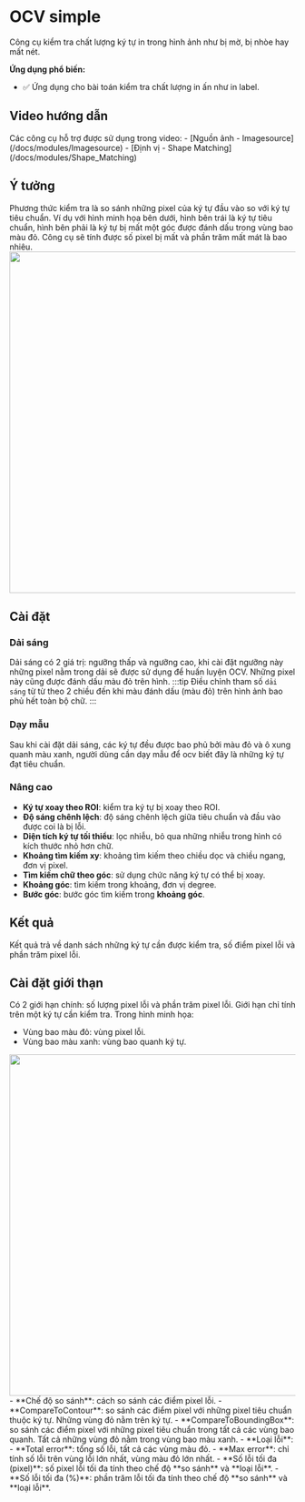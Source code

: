 # OCV simple

Công cụ kiểm tra chất lượng ký tự in trong hình ảnh như bị mờ, bị nhòe hay mất nét.

**Ứng dụng phổ biến:**
- :white_check_mark: Ứng dụng cho bài toán kiểm tra chất lượng in ấn như in label.

## Video hướng dẫn
<VideoPlayer url='/videos/ocv/ocv.mp4' youtubeUrl='https://www.youtube.com/watch?v=se_8gHhffsg' />
Các công cụ hỗ trợ được sử dụng trong video:
-   [Nguồn ảnh - Imagesource](/docs/modules/Imagesource)
-   [Định vị - Shape Matching](/docs/modules/Shape_Matching)

## Ý tưởng
Phương thức kiểm tra là so sánh những pixel của ký tự đầu vào so với ký tự tiêu chuẩn. Ví dụ với hình minh họa bên dưới, hình bên trái
là ký tự tiêu chuẩn, hình bên phải là ký tự bị mất một góc được đánh dấu trong vùng bao màu đỏ. Công cụ sẽ tính được số pixel bị mất và
phần trăm mất mát là bao nhiêu.
<Image src="/images/ocv/1.PNG" width='600' />

## Cài đặt

### Dải sáng
Dải sáng có 2 giá trị: ngưỡng thấp và ngưỡng cao, khi cài đặt ngưỡng này những pixel nằm trong dải sẽ được sử dụng để huấn luyện OCV.
Những pixel này cũng được đánh dấu màu đỏ trên hình.
:::tip
Điều chỉnh tham số `dải sáng` từ từ theo 2 chiều đến khi màu đánh dấu (màu đỏ) trên hình ảnh bao phủ hết toàn bộ chữ.
:::

### Dạy mẫu
Sau khi cài đặt dải sáng, các ký tự đều được bao phủ bởi màu đỏ và ô xung quanh màu xanh, người dùng cần dạy mẫu để ocv biết đây là những ký tự đạt tiêu chuẩn.

### Nâng cao

-   **Ký tự xoay theo ROI**: kiểm tra ký tự bị xoay theo ROI.
-   **Độ sáng chênh lệch**: độ sáng chênh lệch giữa tiêu chuẩn và đầu vào được coi là bị lỗi.
-   **Diện tích ký tự tối thiểu**: lọc nhiễu, bỏ qua những nhiễu trong hình có kích thước nhỏ hơn chữ.
-   **Khoảng tìm kiếm xy**: khoảng tìm kiếm theo chiều dọc và chiều ngang, đơn vị pixel.
-   **Tìm kiếm chữ theo góc**: sử dụng chức năng ký tự có thể bị xoay.
-   **Khoảng góc**: tìm kiếm trong khoảng, đơn vị degree.
-   **Bước góc**: bước góc tìm kiếm trong **khoảng góc**.

## Kết quả
Kết quả trả về danh sách những ký tự cần được kiểm tra, số điểm pixel lỗi và phần trăm pixel lỗi. 

## Cài đặt giới thạn
Có 2 giới hạn chính: số lượng pixel lỗi và phần trăm pixel lỗi. Giới hạn chỉ tính trên một ký tự cần kiểm tra. Trong hình minh họa:
-   Vùng bao màu đỏ: vùng pixel lỗi.
-   Vùng bao màu xanh: vùng bao quanh ký tự.
<Image src="/images/ocv/2.PNG" width='600' />
-   **Chế độ so sánh**: cách so sánh các điểm pixel lỗi.
    -   **CompareToContour**: so sánh các điểm pixel với những pixel tiêu chuẩn thuộc ký tự. Những vùng đỏ nằm trên ký tự.
    -   **CompareToBoundingBox**: so sánh các điểm pixel với những pixel tiêu chuẩn trong tất cả các vùng bao quanh. Tất cả những vùng đỏ nằm trong vùng bao màu xanh.
-   **Loại lỗi**:
    -   **Total error**: tổng số lỗi, tất cả các vùng màu đỏ.
    -   **Max error**: chỉ tính số lỗi trên vùng lỗi lớn nhất, vùng màu đỏ lớn nhất.
-   **Số lỗi tối đa (pixel)**: số pixel lỗi tối đa tính theo chế độ **so sánh** và **loại lỗi**.
-   **Số lỗi tối đa (%)**: phần trăm lỗi tối đa tính theo chế độ **so sánh** và **loại lỗi**.
